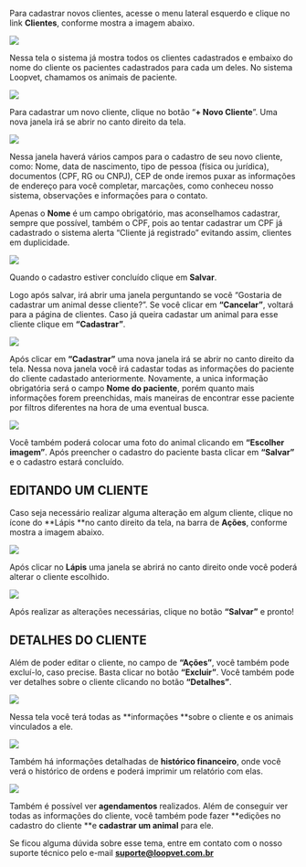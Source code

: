 Para cadastrar novos clientes, acesse o menu lateral esquerdo e clique no link **Clientes**, conforme mostra a imagem abaixo.

<img src="/imagem-1.0-link-clientes.webp" />

Nessa tela o sistema já mostra todos os clientes cadastrados e embaixo do nome do cliente os pacientes cadastrados para cada um deles. No sistema Loopvet, chamamos os animais de paciente.

<img src="/imagem-1.1-tela-clientes.webp" />

Para cadastrar um novo cliente, clique no botão “**+ Novo Cliente**”. Uma nova janela irá se abrir no canto direito da tela.

<img src="/imagem-1.2-novo-cliente.webp" />

Nessa janela haverá vários campos para o cadastro de seu novo cliente, como: Nome, data de nascimento, tipo de pessoa (física ou jurídica), documentos (CPF, RG ou CNPJ), CEP de onde iremos puxar as informações de endereço para você completar, marcações, como conheceu nosso sistema, observações e informações para o contato.

Apenas o **Nome** é um campo obrigatório, mas aconselhamos cadastrar, sempre que possível, também o CPF, pois ao tentar cadastrar um CPF já cadastrado o sistema alerta “Cliente já registrado” evitando assim, clientes em duplicidade.

<img src="/imagem-1.3--tela-de-cadastro-de-clientes-cliente-ja-registrado-1.webp" />

Quando o cadastro estiver concluído clique em **Salvar**.

Logo após salvar, irá abrir uma janela perguntando se você “Gostaria de cadastrar um animal desse cliente?”. Se você clicar em **“Cancelar”**, voltará para a página de clientes. Caso já queira cadastar um animal para esse cliente clique em **“Cadastrar”**.

<img src="/imagem-1.4--tela-pos-cadastro.webp" />

Após clicar em **“Cadastrar”** uma nova janela irá se abrir no canto direito da tela. Nessa nova janela você irá cadastar todas as informações do paciente do cliente cadastado anteriormente. Novamente, a unica informação obrigatória será o campo **Nome do paciente**, porém quanto mais informações forem preenchidas, mais maneiras de encontrar esse paciente por filtros diferentes na hora de uma eventual busca.

<img src="/imagem-1.5--cadastrar-novo-paciente.webp" />

Você também poderá colocar uma foto do animal clicando em **“Escolher imagem”**. Após preencher o cadastro do paciente basta clicar em **“Salvar”** e o cadastro estará concluído.

<h2>EDITANDO UM CLIENTE</h2>

Caso seja necessário realizar alguma alteração em algum cliente, clique no ícone do **Lápis **no canto direito da tela, na barra de **Ações**, conforme mostra a imagem abaixo.

<img src="/imagem-1.6--alterar-cliente.webp" />

Após clicar no **Lápis** uma janela se abrirá no canto direito onde você poderá alterar o cliente escolhido.

<img src="/imagem-1.7--janela-de-alteracao-de-cliente-1.webp" />

Após realizar as alterações necessárias, clique no botão **“Salvar”** e pronto!

<h2>DETALHES DO CLIENTE</h2>

Além de poder editar o cliente, no campo de **“Ações”**, você também pode excluí-lo, caso precise. Basta clicar no botão **“Excluir”**. Você também pode ver detalhes sobre o cliente clicando no botão **“Detalhes”**.

<img src="/imagem-1.8--acoes-na-pagina-de-clientes.webp" />

Nessa tela você terá todas as **informações **sobre o cliente e os animais vinculados a ele.

<img src="/imagem-1.9--detalhes-do-cliente.webp" />

Também há informações detalhadas de **histórico financeiro**, onde você verá o histórico de ordens e poderá imprimir um relatório com elas.

<img src="/imagem-1.10--detalhes-do-cliente-historico-financeiro.webp" />

Também é possível ver **agendamentos** realizados. Além de conseguir ver todas as informações do cliente, você também pode fazer **edições no cadastro do cliente **e **cadastrar um animal** para ele.

Se ficou alguma dúvida sobre esse tema, entre em contato com o nosso suporte técnico pelo e-mail **suporte@loopvet.com.br**
